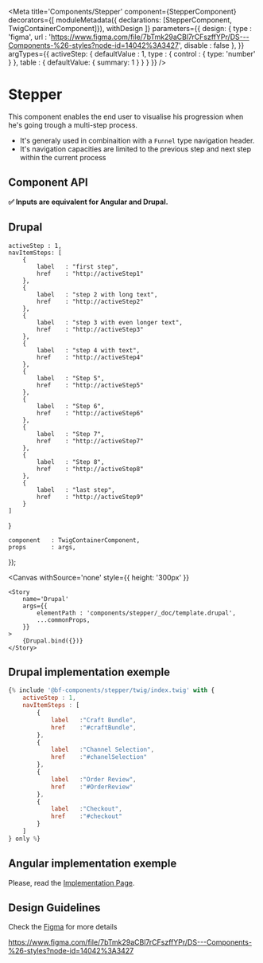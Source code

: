 





<Meta
    title='Components/Stepper'
    component={StepperComponent}
    decorators={[
        moduleMetadata({ declarations: [StepperComponent, TwigContainerComponent]}),
        withDesign
    ]}
    parameters={{
        design: {
            type    : 'figma',
            url     : 'https://www.figma.com/file/7bTmk29aCBl7rCFszffYPr/DS---Components-%26-styles?node-id=14042%3A3427',
            disable : false
        },
    }}
    argTypes={{
        activeStep: {
            defaultValue    : 1,
            type            : { control : { type: 'number' } },
            table           : { defaultValue: { summary: 1 } }
        }
    }}
/>

# Stepper

 This component enables the end user to visualise his progression when he's going trough a multi-step process.
 - It's generaly used in combinaition with a `Funnel` type navigation header.
 - It's navigation capacities are limited to the previous step and next step within the current process


## Component API

**✅ Inputs are equivalent for Angular and Drupal.**

<Props of={StepperComponent} />


## Drupal
    activeStep : 1,
    navItemSteps: [
        {
            label   : "first step",
            href    : "http://activeStep1"
        },
        {
            label   : "step 2 with long text",
            href    : "http://activeStep2"
        },
        {
            label   : "step 3 with even longer text",
            href    : "http://activeStep3"
        },
        {
            label   : "step 4 with text",
            href    : "http://activeStep4"
        },
        {
            label   : "Step 5",
            href    : "http://activeStep5"
        },
        {
            label   : "Step 6",
            href    : "http://activeStep6"
        },
        {
            label   : "Step 7",
            href    : "http://activeStep7"
        },
        {
            label   : "Step 8",
            href    : "http://activeStep8"
        },
        {
            label   : "last step",
            href    : "http://activeStep9"
        }
    ]
}

    component   : TwigContainerComponent,
    props       : args,
});

<Canvas
    withSource='none'
    style={{ height: '300px' }}
>
    <Story
        name='Drupal'
        args={{
            elementPath : 'components/stepper/_doc/template.drupal',
            ...commonProps,
        }}
    >
        {Drupal.bind({})}
    </Story>
</Canvas>


## Drupal implementation exemple

```jsx
{% include '@bf-components/stepper/twig/index.twig' with {
    activeStep : 1,
    navItemSteps : [
        {
            label   :"Craft Bundle",
            href    :"#craftBundle",
        },
        {
            label   :"Channel Selection",
            href    :"#chanelSelection"
        },
        {
            label   :"Order Review",
            href    :"#OrderReview"
        },
        {
            label   :"Checkout",
            href    :"#checkout"
        }
    ]
} only %}
```



## Angular implementation exemple

Please, read the [Implementation Page](/?path=/docs/implementation-angular--page).


## Design Guidelines

Check the [Figma](https://www.figma.com/file/qpI1TDuVG9ciRWsoOIQ93x/Navigation?node-id=939%3A1615) for more details

https://www.figma.com/file/7bTmk29aCBl7rCFszffYPr/DS---Components-%26-styles?node-id=14042%3A3427
